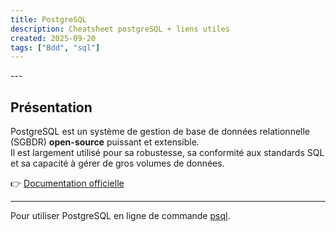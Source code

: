 ```yaml
---
title: PostgreSQL
description: Cheatsheet postgreSQL + liens utiles
created: 2025-09-20
tags: ["Bdd", "sql"]
---
```



<TagChips tags={frontmatter.tags} />
---

## Présentation

PostgreSQL est un système de gestion de base de données relationnelle (SGBDR) **open-source** puissant et extensible.  
Il est largement utilisé pour sa robustesse, sa conformité aux standards SQL et sa capacité à gérer de gros volumes de données.

👉 [Documentation officielle](https://www.postgresql.org/docs/)

---

Pour utiliser PostgreSQL en ligne de commande  [psql](psql).
